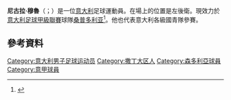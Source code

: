 {{noteTA
|G1=Football
|G2=uefa
}}
{{Infobox football biography
| name           = Nicola Murru
| image          = 
| caption        = 
| fullname       = 
| birth_date     = {{Birth date and age|1994|12|16|df=y}}
| birth_place    = [[意大利|意大利]][[卡利亞里|卡利亞里]]
| height         = 1.80 m
| position       = 左閘
| currentclub    = [[桑普多利亚足球俱乐部|桑普多利亚]]
| clubnumber     = 29
| youthyears1    = 2001–2011
| youthclubs1    = [[卡利亚里足球俱乐部|卡利亞里]]
| years1         = 2011–2017
| clubs1         = [[卡利亚里足球俱乐部|卡利亞里]]
| caps1          = 98
| goals1         = 0
| years2         = 2017–
| clubs2         = [[桑普多利亚足球俱乐部|桑普多利亚]]
| caps2          = 84
| goals2         = 0
| years3 = 2020–2021
| clubs3 = → [[拖連奴足球會|拖連奴]] (loan) 
| caps3 = 14  
| goals3 = 0
| nationalyears1 = 2011
| nationalteam1  = 意大利U17
| nationalcaps1  = 4
| nationalgoals1 = 0
| nationalyears2 = 2011–2012
| nationalteam2  = 意大利U18
| nationalcaps2  = 9
| nationalgoals2 = 0
| nationalyears3 = 2012–2013
| nationalteam3  = 意大利U19
| nationalcaps3  = 11
| nationalgoals3 = 0
| nationalyears4 = 2014–2016
| nationalteam4  = [[義大利21歲以下國家足球隊|意大利U21]]
| nationalcaps4  = 10
| nationalgoals4 = 0
| club-update    = 08:01, 23 August 2021 (UTC)
| nationalteam-update = 6 September 2016
}}

'''尼古拉·穆魯'''（{{lang-it|Nicola Murru}}；{{bd|1994年|12月16日}}）是一位[[意大利|意大利]]足球運動員。在場上的位置是左後衛。現效力於[[意大利足球甲級聯賽|意大利足球甲級聯賽]]球隊[[桑普多利亚足球俱乐部|桑普多利亚]]<ref>{{cite web|url=http://www.tuttomercatoweb.com/serie-a/esclusiva-tmw-cagliari-e-murru-rinnovo-firmato-avanti-fino-al-2017-491033|title=Cagliari e Murru, rinnovo firmato: avanti fino al 2017|trans_title=Cagliari and Murru, renewal agreed: signed until 2017|language=it|publisher=Tutto Mercato Web|date=8 October 2013|accessdate=8 August 2014|archive-date=2015-09-23|archive-url=https://web.archive.org/web/20150923004629/http://www.tuttomercatoweb.com/serie-a/esclusiva-tmw-cagliari-e-murru-rinnovo-firmato-avanti-fino-al-2017-491033|dead-url=no}}</ref>。他也代表意大利各級國青隊參賽。

==參考資料==
{{Reflist}}

{{U.C. Sampdoria squad}}

{{DEFAULTSORT: Murru, Nicola}}
[[Category:意大利男子足球运动员|Category:意大利男子足球运动员]]
[[Category:撒丁大区人|Category:撒丁大区人]]
[[Category:森多利亞球員|Category:森多利亞球員]]
[[Category:意甲球員|Category:意甲球員]]